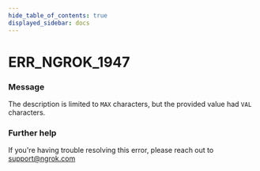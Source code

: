 ```yaml
---
hide_table_of_contents: true
displayed_sidebar: docs
---
```



# ERR_NGROK_1947

### Message

The description is limited to `MAX` characters, but the provided value had `VAL` characters.

<ErrorDetails error="err_ngrok_1947" />

### Further help

If you're having trouble resolving this error, please reach out to [support@ngrok.com](mailto:support@ngrok.com?subject=Help%20with%20ERR_NGROK_1947)
